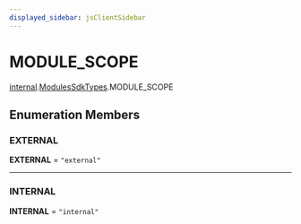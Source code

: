 ```yaml
---
displayed_sidebar: jsClientSidebar
---
```



# MODULE\_SCOPE

[internal](../../internal/modules/admin_discounts.internal.internal-1.mdx).[ModulesSdkTypes](../../internal-1/modules/admin_discounts.internal.internal-1.ModulesSdkTypes.mdx).MODULE_SCOPE

## Enumeration Members

### EXTERNAL

 **EXTERNAL** = ``"external"``

___

### INTERNAL

 **INTERNAL** = ``"internal"``
